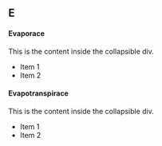 ## E

#### Evaporace
<div class="collapsible">
  <p>This is the content inside the collapsible div.</p>
  <ul>
    <li>Item 1</li>
    <li>Item 2</li>
  </ul>
</div>

#### Evapotranspirace
<div class="collapsible">
  <p>This is the content inside the collapsible div.</p>
  <ul>
    <li>Item 1</li>
    <li>Item 2</li>
  </ul>
</div>

